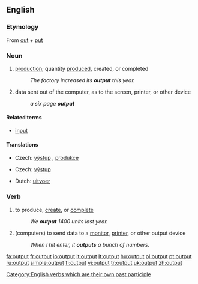 ==English==
{{wikipedia}}
===Etymology===
From [[out]] + [[put]]

===Noun===
{{en-noun|s|-}}

# {{economics}} [[production]]; quantity [[produce]]d, created, or completed
#: ''The factory increased its '''output''' this year.''
# {{computing}} data sent out of the computer, as to the screen, printer, or other device
#: ''a six page '''output'''''

====Related terms====
* [[input]]

====Translations====
{{trans-top|production; quantity produced, created, or completed}}
* Czech: [[výstup]] {{m}}, [[produkce]] {{f}}
{{trans-mid}}
{{trans-bottom}}

{{trans-top|data sent out of the computer}}
* Czech: [[výstup]] {{m}}
{{trans-mid}}
* Dutch: [[uitvoer]]
{{trans-bottom}}

===Verb===
{{en-verb|outputs|outputting|output}}

# to produce, [[create]], or [[complete]]
#: ''We '''output''' 1400 units last year.''
# (computers) to send data to a [[monitor]], [[printer]], or other output device
#: ''When I hit enter, it '''outputs''' a bunch of numbers.''

[[Category:English verbs which are their own past participle]]

[[fa:output]]
[[fr:output]]
[[io:output]]
[[it:output]]
[[lt:output]]
[[hu:output]]
[[pl:output]]
[[pt:output]]
[[ru:output]]
[[simple:output]]
[[fi:output]]
[[vi:output]]
[[tr:output]]
[[uk:output]]
[[zh:output]]